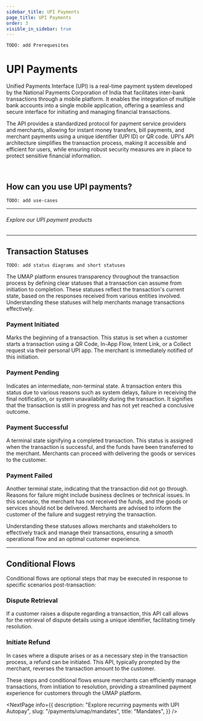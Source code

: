 ```yaml
---
sidebar_title: UPI Payments
page_title: UPI Payments
order: 3
visible_in_sidebar: true
---
```



`TODO: add Prerequesites`

# UPI Payments

Unified Payments Interface (UPI) is a real-time payment system developed by the National Payments Corporation of India that facilitates inter-bank transactions through a mobile platform. It enables the integration of multiple bank accounts into a single mobile application, offering a seamless and secure interface for initiating and managing financial transactions.

The API provides a standardized protocol for payment service providers and merchants, allowing for instant money transfers, bill payments, and merchant payments using a unique identifier (UPI ID) or QR code. UPI's API architecture simplifies the transaction process, making it accessible and efficient for users, while ensuring robust security measures are in place to protect sensitive financial information.

<br />

## How can you use UPI payments?
`TODO: add use-cases`
<hr class="primary" />

###### Explore our UPI payment products

<UMAPPayments />

<hr class="primary" />

## Transaction Statuses

`TODO: add status diagrams and short statuses`

The UMAP platform ensures transparency throughout the transaction process by defining clear statuses that a transaction can assume from initiation to completion. These statuses reflect the transaction's current state, based on the responses received from various entities involved. Understanding these statuses will help merchants manage transactions effectively.

### Payment Initiated

Marks the beginning of a transaction. This status is set when a customer starts a transaction using a QR Code, In-App Flow, Intent Link, or a Collect request via their personal UPI app. The merchant is immediately notified of this initiation.

### Payment Pending

Indicates an intermediate, non-terminal state. A transaction enters this status due to various reasons such as system delays, failure in receiving the final notification, or system unavailability during the transaction. It signifies that the transaction is still in progress and has not yet reached a conclusive outcome.

### Payment Successful

A terminal state signifying a completed transaction. This status is assigned when the transaction is successful, and the funds have been transferred to the merchant. Merchants can proceed with delivering the goods or services to the customer.

### Payment Failed

Another terminal state, indicating that the transaction did not go through. Reasons for failure might include business declines or technical issues. In this scenario, the merchant has not received the funds, and the goods or services should not be delivered. Merchants are advised to inform the customer of the failure and suggest retrying the transaction.

Understanding these statuses allows merchants and stakeholders to effectively track and manage their transactions, ensuring a smooth operational flow and an optimal customer experience.

<hr class="primary" />

## Conditional Flows

Conditional flows are optional steps that may be executed in response to specific scenarios post-transaction:

### Dispute Retrieval

If a customer raises a dispute regarding a transaction, this API call allows for the retrieval of dispute details using a unique identifier, facilitating timely resolution.

### Initiate Refund

In cases where a dispute arises or as a necessary step in the transaction process, a refund can be initiated. This API, typically prompted by the merchant, reverses the transaction amount to the customer.

These steps and conditional flows ensure merchants can efficiently manage transactions, from initiation to resolution, providing a streamlined payment experience for customers through the UMAP platform.


<NextPage
    info={{
        description:
            "Explore recurring payments with UPI Autopay",
        slug: "/payments/umap/mandates",
        title: "Mandates",
    }}
/>
